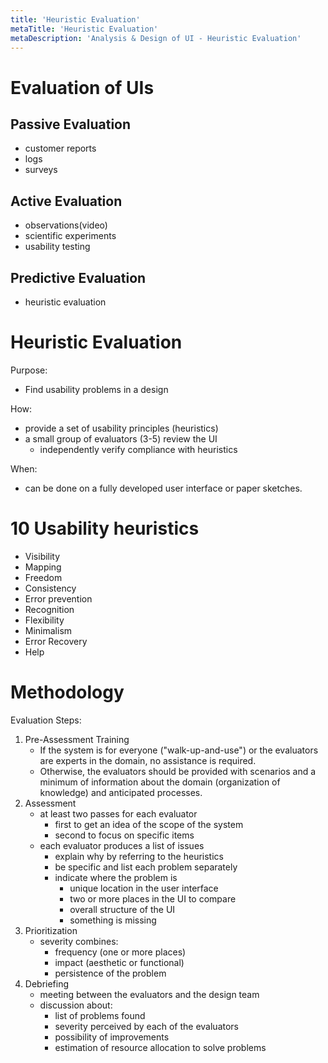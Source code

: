 ```yaml
---
title: 'Heuristic Evaluation'
metaTitle: 'Heuristic Evaluation'
metaDescription: 'Analysis & Design of UI - Heuristic Evaluation'
---
```


# Evaluation of UIs

## Passive Evaluation
- customer reports
- logs
- surveys
## Active Evaluation
- observations(video)
- scientific experiments
- usability testing
## Predictive Evaluation 
- heuristic evaluation

# Heuristic Evaluation

Purpose:
- Find usability problems in a design

How:
- provide a set of usability principles (heuristics)
- a small group of evaluators (3-5) review the UI
    - independently verify compliance with heuristics

When:
- can be done on a fully developed user interface or paper sketches.


# 10 Usability heuristics
- Visibility 
- Mapping
- Freedom
- Consistency
- Error prevention
- Recognition
- Flexibility
- Minimalism
- Error Recovery
- Help

# Methodology

Evaluation Steps:
1. Pre-Assessment Training
    - If the system is for everyone ("walk-up-and-use") or the evaluators are experts in the domain, no assistance is required.
    - Otherwise, the evaluators should be provided with scenarios and a minimum of information about the domain (organization of knowledge) and anticipated processes.
2. Assessment
    - at least two passes for each evaluator
        - first to get an idea of the scope of the system
        - second to focus on specific items
    - each evaluator produces a list of issues
        - explain why by referring to the heuristics
        - be specific and list each problem separately
        - indicate where the problem is
            - unique location in the user interface
            - two or more places in the UI to compare
            - overall structure of the UI
            - something is missing
3. Prioritization
    - severity combines:
        - frequency (one or more places)
        - impact (aesthetic or functional)
        - persistence of the problem
4. Debriefing
    - meeting between the evaluators and the design team
    - discussion about:
        - list of problems found
        - severity perceived by each of the evaluators
        - possibility of improvements
        - estimation of resource allocation to solve problems
